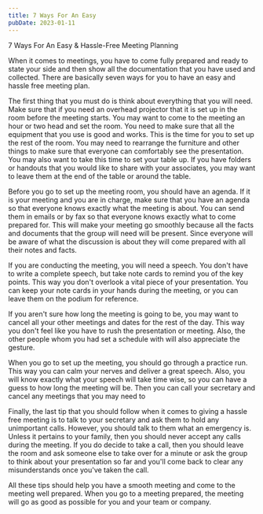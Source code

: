```yaml
---
title: 7 Ways For An Easy
pubDate: 2023-01-11
---
```


7 Ways For An Easy & Hassle-Free Meeting Planning

When it comes to meetings, you have to come fully prepared and ready to state your side and then show all the documentation that you have used and collected. There are basically seven ways for you to have an easy and hassle free meeting plan.

The first thing that you must do is think about everything that you will need. Make sure that if you need an overhead projector that it is set up in the room before the meeting starts. You may want to come to the meeting an hour or two head and set the room. You need to make sure that all the equipment that you use is good and works. This is the time for you to set up the rest of the room. You may need to rearrange the furniture and other things to make sure that everyone can comfortably see the presentation. You may also want to take this time to set your table up. If you have folders or handouts that you would like to share with your associates, you may want to leave them at the end of the table or around the table. 

Before you go to set up the meeting room, you should have an agenda. If it is your meeting and you are in charge, make sure that you have an agenda so that everyone knows exactly what the meeting is about. You can send them in emails or by fax so that everyone knows exactly what to come prepared for. This will make your meeting go smoothly because all the facts and documents that the group will need will be present. Since everyone will be aware of what the discussion is about they will come prepared with all their notes and facts. 

If you are conducting the meeting, you will need a speech. You don't have to write a complete speech, but take note cards to remind you of the key points. This way you don't overlook a vital piece of your presentation. You can keep your note cards in your hands during the meeting, or you can leave them on the podium for reference. 
 
If you aren't sure how long the meeting is going to be, you may want to cancel all your other meetings and dates for the rest of the day. This way you don't feel like you have to rush the presentation or meeting. Also, the other people whom you had set a schedule with will also appreciate the gesture.   

When you go to set up the meeting, you should go through a practice run. This way you can calm your nerves and deliver a great speech. Also, you will know exactly what your speech will take time wise, so you can have a guess to how long the meeting will be. Then you can call your secretary and cancel any meetings that you may need to 

Finally, the last tip that you should follow when it comes to giving a hassle free meeting is to talk to your secretary and ask them to hold any unimportant calls. However, you should talk to them what an emergency is. Unless it pertains to your family, then you should never accept any calls during the meeting. If you do decide to take a call, then you should leave the room and ask someone else to take over for a minute or ask the group to think about your presentation so far and you'll come back to clear any misunderstands once you've taken the call.

All these tips should help you have a smooth meeting and come to the meeting well prepared. When you go to a meeting prepared, the meeting will go as good as possible for you and your team or company.